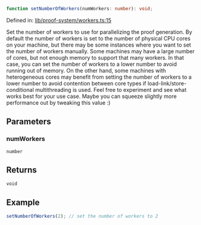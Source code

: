 ```ts
function setNumberOfWorkers(numWorkers: number): void;
```

Defined in: [lib/proof-system/workers.ts:15](https://github.com/o1-labs/o1js/blob/fca908c243ee8e908efacaf73a882d48759e675a/src/lib/proof-system/workers.ts#L15)

Set the number of workers to use for parallelizing the proof generation. By default the number of workers is set to the number of physical CPU cores on your machine, but there may be some instances where you want to set the number of workers manually. Some machines may have a large number of cores, but not enough memory to support that many workers. In that case, you can set the number of workers to a lower number to avoid running out of memory. On the other hand, some machines with heterogeneous cores may benefit from setting the number of workers to a lower number to avoid contention between core types if load-link/store-conditional multithreading is used. Feel free to experiment and see what works best for your use case. Maybe you can squeeze slightly more performance out by tweaking this value :)

## Parameters

### numWorkers

`number`

## Returns

`void`

## Example

```typescript
setNumberOfWorkers(2); // set the number of workers to 2
```
